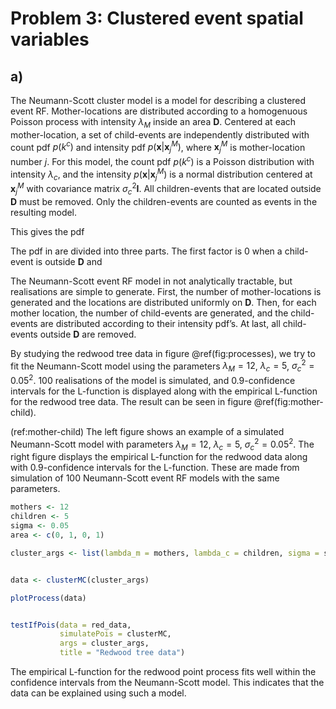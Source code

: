 # Problem 3: Clustered event spatial variables

## a)

The Neumann-Scott cluster model is a model for describing a clustered event RF.
Mother-locations are distributed according to a homogenuous Poisson process with intensity $\lambda_M$ inside an area $\mathbf{D}$. Centered at each mother-location, a set of child-events are independently distributed with count pdf $p(k^c)$ and intensity pdf $p(\bm{x} | \bm{x}_j^M)$, where $\bm{x}_j^M$ is mother-location number $j$. For this model, the count pdf $p(k^c)$ is a Poisson distribution with intensity $\lambda_c$, and the intensity $p(\bm{x} | \bm{x}_j^M)$ is a normal distribution centered at $\bm{x}_j^M$ with covariance matrix $\sigma_c^2 \mathbf{I}$. All children-events that are located outside $\mathbf{D}$ must be removed.
Only the children-events are counted as events in the resulting model.

This gives the pdf 

\begin{equation}
\label{eq:mother-child}
\begin{split}
\mathbf{X}_D &\sim p(\bm{x}_{ji}; j = 1, 2, ..., k_D^M; i = 1, 2, ..., k_{Dj}^c) \\
 &= \prod_{j = 1}^{k_D^M} \left(\left[\prod_{i = 1}^{k_{Dj}^c} \frac{I(\bm{x}_{ji} \in \mathbf{D}) p(\bm{x}_{ji} | \bm{x}_j^M)}{P(\mathbf{D} | \bm{x}_j^M)} \right] \times p(k_{Dj}^c | k_j^c, \bm{x}_j^M) p(k_j^c) \times \frac{1}{|\mathbf{D}|^{k_D^M}} p(k_D^M) \right).
\end{split}
\end{equation}

The pdf in \eqref{eq:mother-child} are divided into three parts. The first factor is 0 when a child-event is outside $\mathbf{D}$ and \todo{finish this!}

The Neumann-Scott event RF model in not analytically tractable, but realisations are simple to generate. \todo{this is copied from the compendium. Is that okay?} First, the number of mother-locations is generated and the locations are distributed uniformly on $\mathbf{D}$. Then, for each mother location, the number of child-events are generated, and the child-events are distributed according to their intensity pdf's. At last, all child-events outside $\mathbf{D}$ are removed.

By studying the redwood tree data in figure \@ref(fig:processes), we try to fit the Neumann-Scott model using the parameters $\lambda_M = 12$, $\lambda_c = 5$, $\sigma_c^2 = 0.05^2$. 100 realisations of the model is simulated, and 0.9-confidence intervals for the L-function is displayed along with the empirical L-function for the redwood tree data. The result can be seen in figure \@ref(fig:mother-child).

(ref:mother-child) The left figure shows an example of a simulated Neumann-Scott model with parameters $\lambda_M = 12$, $\lambda_c = 5$, $\sigma_c^2 = 0.05^2$. The right figure displays the empirical L-function for the redwood data along with 0.9-confidence intervals for the L-function. These are made from simulation of 100 Neumann-Scott event RF models with the same parameters.

```r

mothers <- 12
children <- 5
sigma <- 0.05
area <- c(0, 1, 0, 1)

cluster_args <- list(lambda_m = mothers, lambda_c = children, sigma = sigma, area = area)


data <- clusterMC(cluster_args)

plotProcess(data)


testIfPois(data = red_data,
           simulatePois = clusterMC,
           args = cluster_args,
           title = "Redwood tree data")

```

The empirical L-function for the redwood point process fits well within the confidence intervals from the Neumann-Scott model. This indicates that the data can be explained using such a model.
